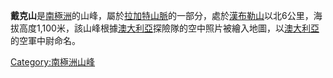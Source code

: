 {{coord|67|35|S|49|25|E|source:GNIS|display=title}}

'''戴克山'''是[[南極洲|南極洲]]的山峰，屬於[[拉加特山脈|拉加特山脈]]的一部分，處於[[漢布勒山|漢布勒山]]以北6公里，海拔高度1,100米，該山峰根據[[澳大利亞|澳大利亞]]探險隊的空中照片被繪入地圖，以[[澳大利亞|澳大利亞]]的空軍中尉命名。

{{Antarctica-geo-stub}}
[[Category:南極洲山峰|Category:南極洲山峰]]